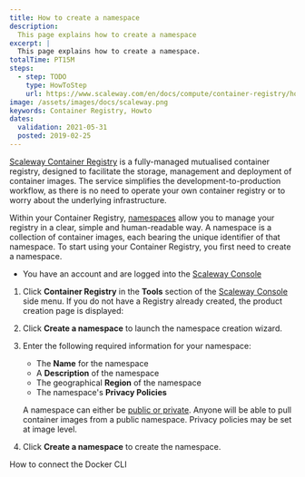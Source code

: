 ```yaml
---
title: How to create a namespace
description:
  This page explains how to create a namespace
excerpt: |
  This page explains how to create a namespace.
totalTime: PT15M
steps:
  - step: TODO
    type: HowToStep
    url: https://www.scaleway.com/en/docs/compute/container-registry/how-to/create-namespace/
image: /assets/images/docs/scaleway.png
keywords: Container Registry, Howto
dates:
  validation: 2021-05-31
  posted: 2019-02-25
---
```


[Scaleway Container Registry](/compute/container-registry/concepts#container-registry) is a fully-managed mutualised container registry, designed to facilitate the storage, management and deployment of container images. The service simplifies the development-to-production workflow, as there is no need to operate your own container registry or to worry about the underlying infrastructure. 

Within your Container Registry, [namespaces](/compute/container-registry/concepts#namespace) allow you to manage your registry in a clear, simple and human-readable way. A namespace is a collection of container images, each bearing the unique identifier of that namespace. To start using your Container Registry, you first need to create a namespace. 

<Message type="requirement">

- You have an account and are logged into the [Scaleway Console](https://console.scaleway.com) 

</Message>

1. Click **Container Registry** in the **Tools** section of the [Scaleway Console](https://console.scaleway.com) side menu. If you do not have a Registry already created, the product creation page is displayed:

  <Lightbox src="/assets/scaleway-registry_home.png" />

2. Click **Create a namespace** to launch the namespace creation wizard.

3. Enter the following required information for your namespace:
    * The **Name** for the namespace
    * A **Description** of the namespace 
    * The geographical **Region** of the namespace
    * The namespace's **Privacy Policies**

    <Message type="note">

    A namespace can either be [public or private](/compute/container-registry/concepts#namespace-privacy-policies). Anyone will be able to pull container images from a public namespace. Privacy policies may be set at image level.

    </Message>

4. Click **Create a namespace** to create the namespace.

<Navigation title="See Also">
  <NextButton to="/compute/container-registry/how-to/connect-docker-cli/">How to connect the Docker CLI</NextButton>
</Navigation>
